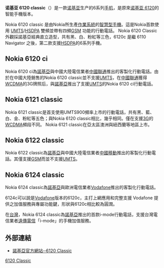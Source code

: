 {{Infobox Mobile
| name = Nokia 6120 classic
| image =Nokia_6120_Classic_alga_01.jpg
| imagesize = 200 px
| manufacturer = [[诺基亚|诺基亚]]
| available = 2007年
| screen = 2.0英寸[[TFT|TFT]]液晶螢幕, 240 x 320畫素, 1600万色
| camera = 200万像素並附有LED閃光燈, 以及錄影功能
| os =  [[Symbian_OS|9.2 + S60 platform 3rd Edition, FP1]] 
| memory = 64MB (RAM), 儲存媒體:[[microSD|microSD]] ([[SDHC|SDHC]], 最高8GB)
| battery = BL-5B型 鋰電池,3.7V 890(毫安培小時, [[mAh|mAh]])
| connectivity = [[蓝牙|蓝牙]] 2.0 with A2DP, Mini-USB
| size = 105 x 46 x 15 mm
| weight = 89 g
}}
'''诺基亚 6120 classic'''（'''{{lang|en|Nokia 6120 classic}}'''）是一款[[诺基亚|诺基亚]]生产的6系列[[手机|手机]]，是原來[[诺基亚_6120|诺基亚 6120]]的智能手機版本。

Nokia 6120 classic 是由Nokia所生產[[Symbian|作業系統]]的[[智慧型手機|智慧型手機]]。這是Nokia首款使用 [[UMTS|UMTS]]/[[HSDPA|HSDPA]] 雙頻並帶有四頻[[GSM|GSM]] 功能的行動電話。
Nokia 6120 Classic外觀採諾基亞經典直立造型，共有黑、白、粉紅等三色，6120c 是繼 6110 Navigator 之後，第二款支援[[HSDPA|HSDPA]]的6系列手機。

== Nokia 6120 ci ==
Nokia 6120 ci為[[諾基亞|諾基亞]]與中國大陸電信業者[[中國聯通|中國聯通]]推出的客製化行動電話。由於在中國大陸銷售的Nokia 6120 classic並不支援[[UMTS|UMTS]]，在[[中國聯通|中國聯通]]獲得[[WCDMA|WCDMA]]的3G牌照后，與[[諾基亞|諾基亞]]推出了支援[[UMTS|UMTS]]的Nokia 6120 ci行動電話。

== Nokia 6121 classic ==
Nokia 6121 classic是首支使用UMTS900頻率上市的行動電話，共有黑、藍、白、金、粉紅等五色；與Nokia 6120 classic相比，幾乎相同。僅在支援[[3G|3G]]的 [[WCDMA|WCDMA]]頻段不同。
Nokia 6121 classic在亞太區澳洲與紐西蘭等地區上市。

== Nokia 6122 classic ==
Nokia 6122 classic為[[諾基亞|諾基亞]]與中國大陸電信業者[[中國移動|中國移動]]推出的客製化行動電話。其僅支援[[GSM|GSM]]而並不支援[[UMTS|UMTS]]。

== Nokia 6124 classic ==
Nokia 6124 classic為[[諾基亞|諾基亞]]與歐洲電信業者[[Vodafone|Vodafone]]推出的客製化行動電話。

6124c可以說是[[Vodafone|Vodafone]]版本的6120c，主打上網應用和完整支援 Vodafone 提供之加值服務與專屬功能鍵，形狀與6120c相比較為圓潤。

在[[台灣|台灣]]，Nokia 6124 classic為[[諾基亞|諾基亞]]推出的首款i-mode行動電話，支援台灣電信業者[[遠傳電信|遠傳電信]]「i-mode」的手機加值服務。


== 外部連結 ==
* [http://www.nokia.co.uk/link?cid=PLAIN_TEXT_170281 諾基亞官方網站─6120 Classic]{{Wayback|url=http://www.nokia.co.uk/link?cid=PLAIN_TEXT_170281 |date=20080701142127 }}



{{Nokia phones}}

[[Category:诺基亚手机|6120 Classic]]